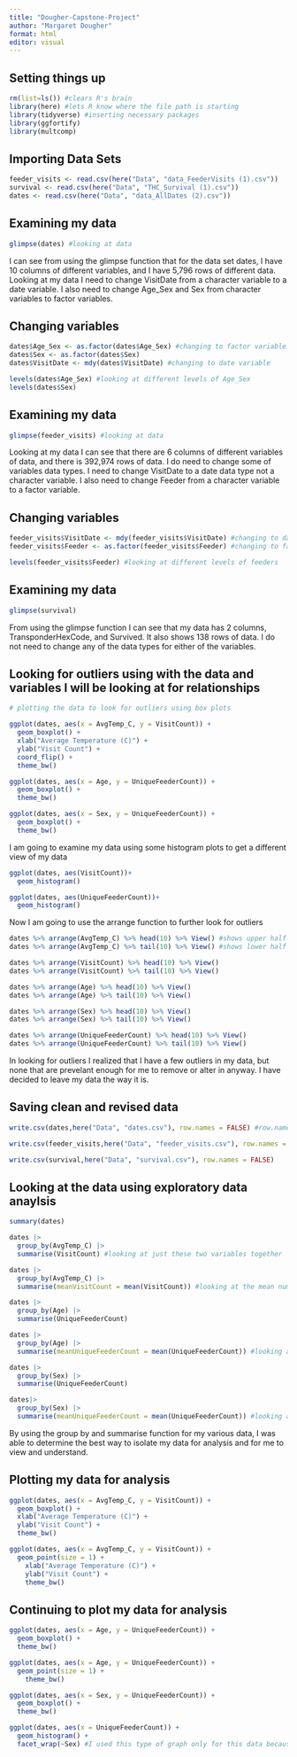 ```yaml
---
title: "Dougher-Capstone-Project"
author: "Margaret Dougher"
format: html
editor: visual
---
```


## Setting things up

```r
rm(list=ls()) #clears R's brain
library(here) #lets R know where the file path is starting
library(tidyverse) #inserting necessary packages
library(ggfortify)
library(multcomp)
```

## Importing Data Sets

```r
feeder_visits <- read.csv(here("Data", "data_FeederVisits (1).csv"))
survival <- read.csv(here("Data", "THC_Survival (1).csv"))
dates <- read.csv(here("Data", "data_AllDates (2).csv"))
```

## Examining my data

```r
glimpse(dates) #looking at data
```

I can see from using the glimpse function that for the data set dates, I have 10 columns of different variables, and I have 5,796 rows of different data. Looking at my data I need to change VisitDate from a character variable to a date variable. I also need to change Age_Sex and Sex from character variables to factor variables.

## Changing variables

```r
dates$Age_Sex <- as.factor(dates$Age_Sex) #changing to factor variable
dates$Sex <- as.factor(dates$Sex) 
dates$VisitDate <- mdy(dates$VisitDate) #changing to date variable

levels(dates$Age_Sex) #looking at different levels of Age_Sex
levels(dates$Sex)
```

## Examining my data

```r
glimpse(feeder_visits) #looking at data
```

Looking at my data I can see that there are 6 columns of different variables of data, and there is 392,974 rows of data. I do need to change some of variables data types. I need to change VisitDate to a date data type not a character variable. I also need to change Feeder from a character variable to a factor variable.

## Changing variables

```r
feeder_visits$VisitDate <- mdy(feeder_visits$VisitDate) #changing to date variable
feeder_visits$Feeder <- as.factor(feeder_visits$Feeder) #changing to factor variable

levels(feeder_visits$Feeder) #looking at different levels of feeders
```

## Examining my data

```r
glimpse(survival) 
```

From using the glimpse function I can see that my data has 2 columns, TransponderHexCode, and Survived. It also shows 138 rows of data. I do not need to change any of the data types for either of the variables.

## Looking for outliers using with the data and variables I will be looking at for relationships

```r
# plotting the data to look for outliers using box plots

ggplot(dates, aes(x = AvgTemp_C, y = VisitCount)) +
  geom_boxplot() +
  xlab("Average Temperature (C)") +
  ylab("Visit Count") +
  coord_flip() +
  theme_bw()

ggplot(dates, aes(x = Age, y = UniqueFeederCount)) +
  geom_boxplot() +
  theme_bw()

ggplot(dates, aes(x = Sex, y = UniqueFeederCount)) +
  geom_boxplot() +
  theme_bw()
```

I am going to examine my data using some histogram plots to get a different view of my data 

```r
ggplot(dates, aes(VisitCount))+
  geom_histogram()

ggplot(dates, aes(UniqueFeederCount))+
  geom_histogram()
```

Now I am going to use the arrange function to further look for outliers

```r
dates %>% arrange(AvgTemp_C) %>% head(10) %>% View() #shows upper half of data
dates %>% arrange(AvgTemp_C) %>% tail(10) %>% View() #shows lower half of data

dates %>% arrange(VisitCount) %>% head(10) %>% View()
dates %>% arrange(VisitCount) %>% tail(10) %>% View()

dates %>% arrange(Age) %>% head(10) %>% View()
dates %>% arrange(Age) %>% tail(10) %>% View()

dates %>% arrange(Sex) %>% head(10) %>% View()
dates %>% arrange(Sex) %>% tail(10) %>% View()

dates %>% arrange(UniqueFeederCount) %>% head(10) %>% View()
dates %>% arrange(UniqueFeederCount) %>% tail(10) %>% View()
```

In looking for outliers I realized that I have a few outliers in my data, but none that are prevelant enough for me to remove or alter in anyway. I have decided to leave my data the way it is.

## Saving clean and revised data

```r
write.csv(dates,here("Data", "dates.csv"), row.names = FALSE) #row.names=FALSE prevents R from adding a column of row numbers to the output file

write.csv(feeder_visits,here("Data", "feeder_visits.csv"), row.names = FALSE)

write.csv(survival,here("Data", "survival.csv"), row.names = FALSE)
```

## Looking at the data using exploratory data anaylsis

```r
summary(dates)

dates |>
  group_by(AvgTemp_C) |>
  summarise(VisitCount) #looking at just these two variables together

dates |>
  group_by(AvgTemp_C) |>
  summarise(meanVisitCount = mean(VisitCount)) #looking at the mean number of visits at each temperature

dates |>
  group_by(Age) |>
  summarise(UniqueFeederCount)

dates |>
  group_by(Age) |>
  summarise(meanUniqueFeederCount = mean(UniqueFeederCount)) #looking at the mean number of unique feeder visits at each age

dates |>
  group_by(Sex) |>
  summarise(UniqueFeederCount)

dates|> 
  group_by(Sex) |>
  summarise(meanUniqueFeederCount = mean(UniqueFeederCount)) #looking at the mean number of unique feeder visits by each sex
```

By using the group by and summarise function for my various data, I was able to determine the best way to isolate my data for analysis and for me to view and understand.

## Plotting my data for analysis

```r
ggplot(dates, aes(x = AvgTemp_C, y = VisitCount)) +
  geom_boxplot() +
  xlab("Average Temperature (C)") +
  ylab("Visit Count") +
  theme_bw()

ggplot(dates, aes(x = AvgTemp_C, y = VisitCount)) +
  geom_point(size = 1) +
    xlab("Average Temperature (C)") +
    ylab("Visit Count") +
    theme_bw()
```

## Continuing to plot my data for analysis

```r
ggplot(dates, aes(x = Age, y = UniqueFeederCount)) +
  geom_boxplot() +
  theme_bw()

ggplot(dates, aes(x = Age, y = UniqueFeederCount)) +
  geom_point(size = 1) +
    theme_bw()

ggplot(dates, aes(x = Sex, y = UniqueFeederCount)) +
  geom_boxplot() +
  theme_bw()

ggplot(dates, aes(x = UniqueFeederCount)) +
  geom_histogram() +
  facet_wrap(~Sex) #I used this type of graph only for this data because Sex only has two categories so it is better to visualize it like this
```
